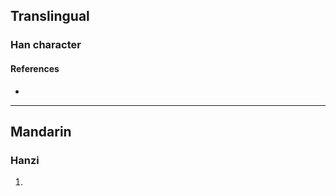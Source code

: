 {{character info/new}}
==Translingual==

===Han character===
{{Han char|rn=96|rad=玉|as=03|sn=7|four=11110|canj=MGM|ids=⿰𤣩工}}

====References====
* {{Han ref|kx=0727.120|dkj=20837|dj=1139.100|hdz=21102.030|uh=7392|ud=29586|bh=CB6C|bd=52076}}

----

==Mandarin==

===Hanzi===
{{cmn-hanzi|pin=[[hóng]] ([[hong2]])|wg=hung<sup>2</sup>}}

# {{defn|lang=cmn|sort=玉03}}